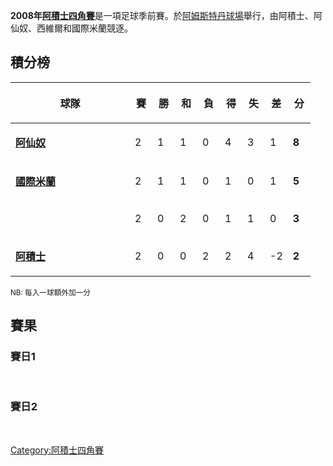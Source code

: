 {{noteTA
|G1=Football
|G2=laliga
|G3=英超
|G4=荷蘭足球聯賽
|G5=意甲
|G6=People
|1=zh:路爾斯·艾拔圖·蘇亞雷斯·戴亞士;zh-hans:路易斯·阿尔贝托·苏亚雷斯;zh-hk:路爾斯·艾拔圖·蘇亞雷斯;zh-tw:路易斯·阿爾貝托·蘇亞雷斯;
|2=zh-hans:克拉斯-扬·亨特拉尔;zh-hant:克拉斯-揚·亨特拉爾;zh-hk:卡拿斯-恩·亨特拉爾;zh-tw:克拉斯-揚·亨特拉爾;zh-mo:卡拿斯-恩·亨特拉爾;
|3=zh-hans:埃曼纽尔·阿德巴约; zh-hk:伊曼紐爾·艾迪巴約; zh-tw:伊曼紐爾·阿德巴約;
|4=zh-hans:尼克拉斯·本特纳;zh-hk:尼克拉斯·賓特拿;zh-tw:尼克拉斯·班特納;
|5=zh-hans:卡洛斯·贝拉;zh-hk:卡路士·韋拿;zh-tw:卡洛斯·維拉;
|6=zh-hans:阿德里亚诺;zh-hk:阿祖安奴;zh-tw:阿德里亞諾;
}}
'''2008年[[阿積士四角賽|阿積士四角賽]]'''是一項足球季前賽。於[[阿姆斯特丹球場|阿姆斯特丹球場]]舉行，由阿積士、阿仙奴、西維爾和國際米蘭競逐。

==積分榜==
{| class="wikitable" style="text-align: center;"
|-
!width="175"|球隊
!width="20"|賽
!width="20"|勝
!width="20"|和
!width="20"|負
!width="20"|得
!width="20"|失
!width="20"|差
!width="20"|分
|-
|align=left|{{flagicon|ENG}} '''[[阿仙奴|阿仙奴]]'''
|2||1||1||0||4||3||1||'''8'''
|-
|align=left|{{flagicon|ITA}} '''[[國際米蘭|國際米蘭]]'''
|2||1||1||0||1||0||1||'''5'''
|-
|align=left|{{flagicon|ESP}} '''{{fc|西維爾}}'''
|2||0||2||0||1||1||0||'''3'''
|-
|align=left|{{flagicon|NED}} '''[[阿積士|阿積士]]'''
|2||0||0||2||2||4||-2||'''2'''
|}
<small>NB: 每入一球額外加一分</small>

==賽果==

===賽日1===
{{football box
|date=2008-08-08
|time=19:00 [[欧洲中部时间|CET]]
|team1=[[國際米蘭|國際米蘭]] {{flagicon|ITA}}
|score= 0 – 0
|report=
|team2={{flagicon|ESP}} {{fc|西維爾}}
|goals1=
|goals2=
|stadium= [[阿姆斯特丹球場|阿姆斯特丹球場]], [[阿姆斯特丹|阿姆斯特丹]]
|attendance=
|referee=Bas Nijhuis
|}}
<br />
{{football box
|date=2008-08-08
|time=21:15 [[欧洲中部时间|CET]]
|team1=[[阿積士|阿積士]] {{flagicon|NED}}
|score= 2 – 3
|report=
|team2={{flagicon|ENG}} [[阿仙奴|阿仙奴]]
|goals1= [[路爾斯·艾拔圖·蘇亞雷斯|苏亚雷斯]] {{goal|34}}<br />[[克拉斯-扬·亨特拉尔|-{zh-hans:亨特拉尔;zh-hant:亨特拉爾;zh-hk:亨特拉爾;zh-tw:亨特拉爾}-]] {{goal|36}}
|goals2= [[埃曼纽尔·阿德巴约|-{zh-hans:阿德巴约;zh-hant:艾迪巴約;zh-tw:阿德巴約;zh-hk:艾迪巴約;zh-mo:艾迪巴約;}-]] {{goal|66}} {{goal|83}}<br />[[尼克拉斯·本特纳|-{zh-hans:本特纳;zh-hk:賓特拿;zh-tw:班特納;}-]] {{goal|74}}
|stadium=[[阿姆斯特丹球場|阿姆斯特丹球場]], [[阿姆斯特丹|阿姆斯特丹]]
|attendance=50,000
|referee=Eric Braamhaar
|}}

===賽日2===
{{football box
|date=2008-08-09
|time=19:00 [[欧洲中部时间|CET]]
|team1=[[阿仙奴|阿仙奴]] {{flagicon|ENG}} 
|score= 1 – 1
|report=
|team2={{flagicon|ESP}} {{fc|西維爾}}
|goals1=[[卡洛斯·維拉|-{zh-hans:贝拉;zh-hk:韋拿;zh-tw:維拉;}-]] {{goal|4}}
|goals2=[[Javier_Chevanton|Chevanton]] {{goal|79}}
|stadium= [[阿姆斯特丹球場|阿姆斯特丹球場]], [[阿姆斯特丹|阿姆斯特丹]]
|attendance=
|referee=Ruud Bossen}}
<br />
{{football box
|date=2008-08-09
|time=21:15 [[欧洲中部时间|CET]]
|team1=[[阿積士|阿積士]] {{flagicon|NED}}
|score= 0 – 1
|report=
|team2={{flagicon|ITA}} [[國際米蘭|國際米蘭]] 
|goals1= 
|goals2= [[阿祖安奴|-{zh-hans:阿德里亚诺;zh-hk:阿祖安奴;zh-tw:阿德里亞諾;}-]] {{goal|5}}
|stadium=[[阿姆斯特丹球場|阿姆斯特丹球場]], [[阿姆斯特丹|阿姆斯特丹]]
|attendance=50,000
|referee=Kevin Blom}}

[[Category:阿積士四角賽|Category:阿積士四角賽]]